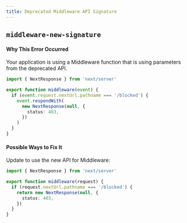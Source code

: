 ```yaml
---
title: Deprecated Middleware API Signature
---
```


## `middleware-new-signature`

#### Why This Error Occurred

Your application is using a Middleware function that is using parameters from the deprecated API.

```ts filename="middleware.ts"
import { NextResponse } from 'next/server'

export function middleware(event) {
  if (event.request.nextUrl.pathname === '/blocked') {
    event.respondWith(
      new NextResponse(null, {
        status: 403,
      })
    )
  }
}
```

#### Possible Ways to Fix It

Update to use the new API for Middleware:

```ts filename="middleware.ts"
import { NextResponse } from 'next/server'

export function middleware(request) {
  if (request.nextUrl.pathname === '/blocked') {
    return new NextResponse(null, {
      status: 403,
    })
  }
}
```
